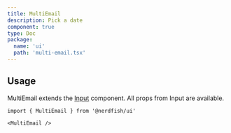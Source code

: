```yaml
---
title: MultiEmail
description: Pick a date
component: true
type: Doc
package:
  name: 'ui'
  path: 'multi-email.tsx'
---
```


<ComponentExample src="/src/examples/multi-email/demo.tsx">
	<MultiEmailDemo />
</ComponentExample>

## Usage

MultiEmail extends the [Input](/input) component. All props from Input are
available.

```tsx
import { MultiEmail } from '@nerdfish/ui'
```

```tsx
<MultiEmail />
```
